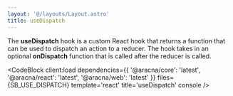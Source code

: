 ```yaml
---
layout: '@/layouts/Layout.astro'
title: useDispatch
---
```



The **useDispatch** hook is a custom React hook that returns a function that can be used to dispatch an action to a reducer. The hook takes in an optional **onDispatch** function that is called after the reducer is called.

<CodeBlock
  client:load
  dependencies={{
    '@aracna/core': 'latest',
    '@aracna/react': 'latest',
    '@aracna/web': 'latest'
  }}
  files={SB_USE_DISPATCH}
  template='react'
  title='useDispatch'
  console
/>
